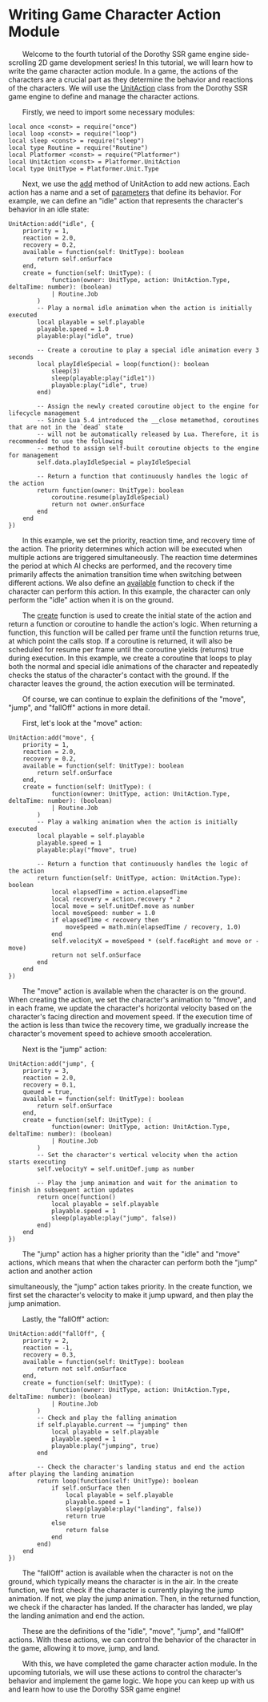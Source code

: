 
# Writing Game Character Action Module

&emsp;&emsp;Welcome to the fourth tutorial of the Dorothy SSR game engine side-scrolling 2D game development series! In this tutorial, we will learn how to write the game character action module. In a game, the actions of the characters are a crucial part as they determine the behavior and reactions of the characters. We will use the [UnitAction](/docs/api/Class%20Object/Platformer/UnitAction) class from the Dorothy SSR game engine to define and manage the character actions.

&emsp;&emsp;Firstly, we need to import some necessary modules:

```tl title="Script/Action.tl"
local once <const> = require("once")
local loop <const> = require("loop")
local sleep <const> = require("sleep")
local type Routine = require("Routine")
local Platformer <const> = require("Platformer")
local UnitAction <const> = Platformer.UnitAction
local type UnitType = Platformer.Unit.Type
```

&emsp;&emsp;Next, we use the [add](/docs/api/Class%20Object/Platformer/UnitAction#add) method of UnitAction to add new actions. Each action has a name and a set of [parameters](/docs/api/Class/Platformer/UnitActionParam) that define its behavior. For example, we can define an "idle" action that represents the character's behavior in an idle state:

```tl title="Script/Action.tl"
UnitAction:add("idle", {
	priority = 1,
	reaction = 2.0,
	recovery = 0.2,
	available = function(self: UnitType): boolean
		return self.onSurface
	end,
	create = function(self: UnitType): (
			function(owner: UnitType, action: UnitAction.Type, deltaTime: number): (boolean)
			| Routine.Job
		)
		-- Play a normal idle animation when the action is initially executed
		local playable = self.playable
		playable.speed = 1.0
		playable:play("idle", true)

		-- Create a coroutine to play a special idle animation every 3 seconds
		local playIdleSpecial = loop(function(): boolean
			sleep(3)
			sleep(playable:play("idle1"))
			playable:play("idle", true)
		end)

		-- Assign the newly created coroutine object to the engine for lifecycle management
		-- Since Lua 5.4 introduced the __close metamethod, coroutines that are not in the `dead` state
		-- will not be automatically released by Lua. Therefore, it is recommended to use the following
		-- method to assign self-built coroutine objects to the engine for management
		self.data.playIdleSpecial = playIdleSpecial

		-- Return a function that continuously handles the logic of the action
		return function(owner: UnitType): boolean
			coroutine.resume(playIdleSpecial)
			return not owner.onSurface
		end
	end
})
```

&emsp;&emsp;In this example, we set the priority, reaction time, and recovery time of the action. The priority determines which action will be executed when multiple actions are triggered simultaneously. The reaction time determines the period at which AI checks are performed, and the recovery time primarily affects the animation transition time when switching between different actions. We also define an [available](/docs/api/Class/Platformer/UnitActionParam#available) function to check if the character can perform this action. In this example, the character can only perform the "idle" action when it is on the ground.

&emsp;&emsp;The [create](/docs/api/Class/Platformer/UnitActionParam#create) function is used to create the initial state of the action and return a function or coroutine to handle the action's logic. When returning a function, this function will be called per frame until the function returns true, at which point the calls stop. If a coroutine is returned, it will also be scheduled for resume per frame until the coroutine yields (returns) true during execution. In this example, we create a coroutine that loops to play both the normal and special idle animations of the character and repeatedly checks the status of the character's contact with the ground. If the character leaves the ground, the action execution will be terminated.

&emsp;&emsp;Of course, we can continue to explain the definitions of the "move", "jump", and "fallOff" actions in more detail.

&emsp;&emsp;First, let's look at the "move" action:

```tl title="Script/Action.tl"
UnitAction:add("move", {
	priority = 1,
	reaction = 2.0,
	recovery = 0.2,
	available = function(self: UnitType): boolean
		return self.onSurface
	end,
	create = function(self: UnitType): (
			function(owner: UnitType, action: UnitAction.Type, deltaTime: number): (boolean)
			| Routine.Job
		)
		-- Play a walking animation when the action is initially executed
		local playable = self.playable
		playable.speed = 1
		playable:play("fmove", true)

		-- Return a function that continuously handles the logic of the action
		return function(self: UnitType, action: UnitAction.Type): boolean
			local elapsedTime = action.elapsedTime
			local recovery = action.recovery * 2
			local move = self.unitDef.move as number
			local moveSpeed: number = 1.0
			if elapsedTime < recovery then
				moveSpeed = math.min(elapsedTime / recovery, 1.0)
			end
			self.velocityX = moveSpeed * (self.faceRight and move or -move)
			return not self.onSurface
		end
	end
})
```

&emsp;&emsp;The "move" action is available when the character is on the ground. When creating the action, we set the character's animation to "fmove", and in each frame, we update the character's horizontal velocity based on the character's facing direction and movement speed. If the execution time of the action is less than twice the recovery time, we gradually increase the character's movement speed to achieve smooth acceleration.

&emsp;&emsp;Next is the "jump" action:

```tl title="Script/Action.tl"
UnitAction:add("jump", {
	priority = 3,
	reaction = 2.0,
	recovery = 0.1,
	queued = true,
	available = function(self: UnitType): boolean
		return self.onSurface
	end,
	create = function(self: UnitType): (
			function(owner: UnitType, action: UnitAction.Type, deltaTime: number): (boolean)
			| Routine.Job
		)
		-- Set the character's vertical velocity when the action starts executing
		self.velocityY = self.unitDef.jump as number

		-- Play the jump animation and wait for the animation to finish in subsequent action updates
		return once(function()
			local playable = self.playable
			playable.speed = 1
			sleep(playable:play("jump", false))
		end)
	end
})
```

&emsp;&emsp;The "jump" action has a higher priority than the "idle" and "move" actions, which means that when the character can perform both the "jump" action and another action

 simultaneously, the "jump" action takes priority. In the create function, we first set the character's velocity to make it jump upward, and then play the jump animation.

&emsp;&emsp;Lastly, the "fallOff" action:

```tl title="Script/Action.tl"
UnitAction:add("fallOff", {
	priority = 2,
	reaction = -1,
	recovery = 0.3,
	available = function(self: UnitType): boolean
		return not self.onSurface
	end,
	create = function(self: UnitType): (
			function(owner: UnitType, action: UnitAction.Type, deltaTime: number): (boolean)
			| Routine.Job
		)
		-- Check and play the falling animation
		if self.playable.current ~= "jumping" then
			local playable = self.playable
			playable.speed = 1
			playable:play("jumping", true)
		end

		-- Check the character's landing status and end the action after playing the landing animation
		return loop(function(self: UnitType): boolean
			if self.onSurface then
				local playable = self.playable
				playable.speed = 1
				sleep(playable:play("landing", false))
				return true
			else
				return false
			end
		end)
	end
})
```

&emsp;&emsp;The "fallOff" action is available when the character is not on the ground, which typically means the character is in the air. In the create function, we first check if the character is currently playing the jump animation. If not, we play the jump animation. Then, in the returned function, we check if the character has landed. If the character has landed, we play the landing animation and end the action.

&emsp;&emsp;These are the definitions of the "idle", "move", "jump", and "fallOff" actions. With these actions, we can control the behavior of the character in the game, allowing it to move, jump, and land.

&emsp;&emsp;With this, we have completed the game character action module. In the upcoming tutorials, we will use these actions to control the character's behavior and implement the game logic. We hope you can keep up with us and learn how to use the Dorothy SSR game engine!